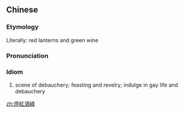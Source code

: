 {{also|灯红酒绿}}
==Chinese==
{{zh-forms|s=灯红酒绿}}

===Etymology===
Literally: red lanterns and green wine

===Pronunciation===
{{zh-pron
|m=dēng hóng jiǔ lǜ
|c=dang1 hung4 zau2 luk6
|cat=id
}}

===Idiom===
{{zh-idiom}}

# scene of debauchery; feasting and revelry; indulge in gay life and debauchery

[[zh:燈紅酒綠]]